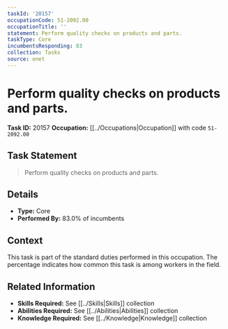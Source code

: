 ```yaml
---
taskId: '20157'
occupationCode: 51-2092.00
occupationTitle: ''
statement: Perform quality checks on products and parts.
taskType: Core
incumbentsResponding: 83
collection: Tasks
source: onet
---
```

# Perform quality checks on products and parts.

**Task ID:** 20157
**Occupation:** [[../Occupations|Occupation]] with code `51-2092.00`

## Task Statement

> Perform quality checks on products and parts.

## Details

- **Type:** Core
- **Performed By:** 83.0% of incumbents

## Context

This task is part of the standard duties performed in this occupation. The percentage indicates how common this task is among workers in the field.

## Related Information

- **Skills Required:** See [[../Skills|Skills]] collection
- **Abilities Required:** See [[../Abilities|Abilities]] collection
- **Knowledge Required:** See [[../Knowledge|Knowledge]] collection
